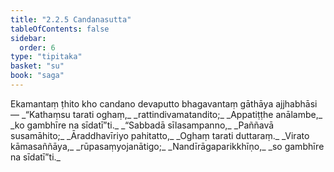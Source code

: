 ```yaml
---
title: "2.2.5 Candanasutta"
tableOfContents: false
sidebar:
  order: 6
type: "tipitaka"
basket: "su"
book: "saga"
---
```



<DynamicBreadcrumb />

<Division number="96" book="saga" bookNo="12" page="51">

<Paragraph number="442" book="saga">
Ekamantaṃ ṭhito kho candano devaputto bhagavantaṃ gāthāya ajjhabhāsi—
</Paragraph>

<Paragraph number="443" type="verses" book="saga">
_“Kathaṃsu tarati oghaṃ,_  
_rattindivamatandito;_  
_Appatiṭṭhe anālambe,_  
_ko gambhīre na sīdatī”ti._  

</Paragraph>

<Paragraph number="444" type="verses" book="saga">
_“Sabbadā sīlasampanno,_  
_Paññavā susamāhito;_  
_Āraddhavīriyo pahitatto,_  
_Oghaṃ tarati duttaraṃ._  

</Paragraph>

<Paragraph number="445" type="verses" book="saga">
_Virato kāmasaññāya,_  
_rūpasaṃyojanātigo;_  
_Nandīrāgaparikkhīṇo,_  
_so gambhīre na sīdatī”ti._
</Paragraph>
</Division>